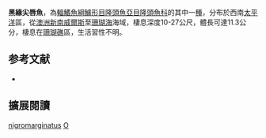 {{Speciesbox
| image = 
| image_width = 250px
| status = DD
| status_system = IUCN3.1
| genus = Oxycheilinus
| species = nigromarginatus
| authority = Randall, Westneat & Gomon, 2003
| synonyms = 
}}

'''黑緣尖唇魚'''，為[[輻鰭魚綱|輻鰭魚綱]][[鱸形目|鱸形目]][[隆頭魚亞目|隆頭魚亞目]][[隆頭魚科|隆頭魚科]]的其中一[[種|種]]，分布於西南[[太平洋|太平洋]]區，從[[澳洲|澳洲]][[新南威爾斯|新南威爾斯]]至[[珊瑚海|珊瑚海]]海域，棲息深度10-27公尺，體長可達11.3公分，棲息在[[珊瑚礁|珊瑚礁]]區，生活習性不明。

== 参考文献 ==
*{{FishBase_species|genus=Oxycheilinus|species=nigromarginatus|year=2013|month=8}}

== 擴展閱讀 ==
{{refbegin}}
{{wikispecies-inline|Oxycheilinus nigromarginatus|黑緣尖唇魚}}
{{refend}}
{{Taxonbar|from=Q2181399}}

[[Category:尖唇魚屬|nigromarginatus]]
[[Category:2003年描述的鱼类|O]]


{{鱸形目小作品}}